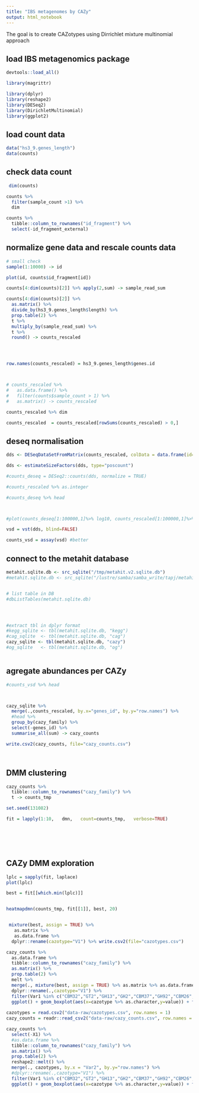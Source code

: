 ```yaml
---
title: "IBS metagenomes by CAZy"
output: html_notebook
---
```


The goal is to create CAZotypes using Dirrichlet mixture multinomial approach

## load IBS metagenomics package

```r
devtools::load_all()

library(magrittr)

library(dplyr)
library(reshape2)
library(DESeq2)
library(DirichletMultinomial)
library(ggplot2)

```


## load count data

```r

data("hs3_9.genes_length")
data(counts)


```


## check data count


```r
 dim(counts)

counts %>% 
  filter(sample_count >1) %>%
  dim

counts %>%
  tibble::column_to_rownames("id_fragment") %>%
  select(-id_fragment_external)


```


## normalize gene data and rescale counts data


```r
# small check
sample(1:10000) -> id

plot(id, counts$id_fragment[id])


```



```r

counts[4:dim(counts)[2]] %>% apply(2,sum) -> sample_read_sum

counts[4:dim(counts)[2]] %>% 
  as.matrix() %>%
  divide_by(hs3_9.genes_length$length) %>% 
  prop.table(2) %>%
  t %>%
  multiply_by(sample_read_sum) %>%
  t %>%
  round() -> counts_rescaled




row.names(counts_rescaled) = hs3_9.genes_length$genes.id



# counts_rescaled %>%
#   as.data.frame() %>%
#   filter(counts$sample_count > 1) %>%
#   as.matrix() -> counts_rescaled

counts_rescaled %>% dim

counts_rescaled  = counts_rescaled[rowSums(counts_rescaled) > 0,]

```


## deseq normalisation

```r

dds <- DESeqDataSetFromMatrix(counts_rescaled, colData = data.frame(id=colnames(counts_rescaled)), design = ~ 1)

dds <- estimateSizeFactors(dds, type="poscount")

#counts_deseq = DESeq2::counts(dds, normalize = TRUE)

#counts_rescaled %>% as.integer

#counts_deseq %>% head



#plot(counts_deseq[1:100000,1]%>% log10, counts_rescaled[1:100000,1]%>%log10, cex=0.1)

vsd = vst(dds, blind=FALSE)

counts_vsd = assay(vsd) #better 


```


## connect to the metahit database
```r


metahit.sqlite.db <- src_sqlite("/tmp/metahit.v2.sqlite.db")
#metahit.sqlite.db <- src_sqlite("/lustre/samba/samba_write/tapj/metahit.v2.sqlite.db")


# list table in DB
#dbListTables(metahit.sqlite.db)




#extract tbl in dplyr format
#kegg_sqlite <- tbl(metahit.sqlite.db, "kegg")
#cag_sqlite  <- tbl(metahit.sqlite.db, "cag")
cazy_sqlite <- tbl(metahit.sqlite.db, "cazy")
#og_sqlite   <- tbl(metahit.sqlite.db, "og")



```


## agregate abundances per CAZy


```r

#counts_vsd %>% head



cazy_sqlite %>%
  merge(.,counts_rescaled, by.x="genes_id", by.y="row.names") %>%
  #head %>%
  group_by(cazy_family) %>%
  select(-genes_id) %>%
  summarise_all(sum) -> cazy_counts

write.csv2(cazy_counts, file="cazy_counts.csv")




```


## DMM clustering


```r

cazy_counts %>%
  tibble::column_to_rownames("cazy_family") %>%
  t -> counts_tmp

set.seed(131082)

fit = lapply(1:10,   dmn,   count=counts_tmp,   verbose=TRUE)







```



## CAZy DMM exploration
```r

lplc = sapply(fit, laplace)
plot(lplc)

best = fit[[which.min(lplc)]]


heatmapdmn(counts_tmp, fit[[1]], best, 20)



```



```r

 
 mixture(best, assign = TRUE) %>% 
   as.matrix %>%
   as.data.frame %>%
  dplyr::rename(cazotype="V1") %>% write.csv2(file="cazotypes.csv")

```

```r
cazy_counts %>%
  as.data.frame %>%
  tibble::column_to_rownames("cazy_family") %>%
  as.matrix() %>%
  prop.table(2) %>% 
  melt %>%
  merge(., mixture(best, assign = TRUE) %>% as.matrix %>% as.data.frame , by.x = "Var2", by.y="row.names") %>%
  dplyr::rename(.,cazotype="V1") %>%
  filter(Var1 %in% c("CBM32","GT2","GH13","GH2","CBM37","GH92","CBM26","GH43","GH20")) %>%
  ggplot() + geom_boxplot(aes(x=cazotype %>% as.character,y=value)) + facet_wrap(~Var1, scale="free_y") + scale_y_log10()
  
cazotypes = read.csv2("data-raw/cazotypes.csv", row.names = 1)
cazy_counts = readr::read_csv2("data-raw/cazy_counts.csv", row.names = 1)

cazy_counts %>%
  select(-X1) %>%
  #as.data.frame %>%
  tibble::column_to_rownames("cazy_family") %>%
  as.matrix() %>%
  prop.table(2) %>% 
  reshape2::melt() %>%
  merge(., cazotypes, by.x = "Var2", by.y="row.names") %>%
  #dplyr::rename(.,cazotype="V1") %>%
  filter(Var1 %in% c("CBM32","GT2","GH13","GH2","CBM37","GH92","CBM26","GH43","GH20")) %>%
  ggplot() + geom_boxplot(aes(x=cazotype %>% as.character,y=value)) + facet_wrap(~Var1, scale="free_y") + scale_y_log10()



```



